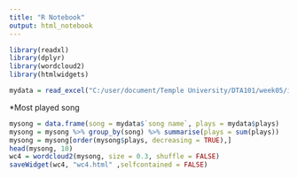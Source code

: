 ---
title: "R Notebook"
output: html_notebook
---


```{r}
library(readxl)
library(dplyr)
library(wordcloud2)
library(htmlwidgets)

mydata = read_excel("C:/user/document/Temple University/DTA101/week05/itunes.xlsx", sheet = "cleaned")
```

*Most played song
```{r}
mysong = data.frame(song = mydata$`song name`, plays = mydata$plays)
mysong = mysong %>% group_by(song) %>% summarise(plays = sum(plays))
mysong = mysong[order(mysong$plays, decreasing = TRUE),]
head(mysong, 10)
wc4 = wordcloud2(mysong, size = 0.3, shuffle = FALSE)
saveWidget(wc4, "wc4.html" ,selfcontained = FALSE)
```
